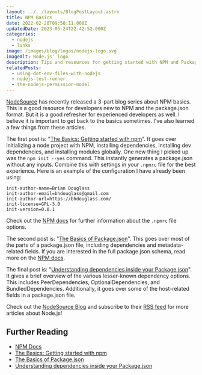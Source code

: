 ```yaml
---
layout: ../../layouts/BlogPostLayout.astro
title: NPM Basics
date: 2022-02-28T09:58:11.000Z
updatedDate: 2023-05-24T22:42:52.000Z
categories:
  - nodejs
  - links
image: /images/blog/logos/nodejs-logo.svg
imageAlt: Node.js' logo
description: Tips and resources for getting started with NPM and Package.json.
relatedPosts:
  - using-dot-env-files-with-nodejs
  - nodejs-test-runner
  - the-nodejs-permission-model
---
```


[NodeSource](https://nodesource.com/) has recently released a 3-part blog series
about NPM basics. This is a good resource for developers new to NPM and the package.json
format. But it is a good refresher for experienced developers as well. I believe
it is important to get back to the basics sometimes. I've also learned a few things
from these articles.

The first post is: "[The Basics: Getting started with npm](https://nodesource.com/blog/the-basics-getting-started-with-npm)".
It goes over initializing a node project with NPM, installing dependencies, installing
dev dependencies, and installing modules globally. One new thing I picked up was the
`npm init --yes` command. This instantly generates a package.json without any inputs.
Combine this with settings in your `.npmrc` file for the best experience. Here is an example
of the configuration I have already been using:

```plaintext
init-author-name=Brian Douglass
init-author-email=bhdouglass@gmail.com
init-author-url=https://bhdouglass.com/
init-license=GPL-3.0
init-version=0.0.1
```

Check out the [NPM docs](https://docs.npmjs.com/cli/v10/using-npm/config#init-author-email)
for further information about the `.npmrc` file options.

The second post is: "[The Basics of Package.json](https://nodesource.com/blog/the-basics-of-package-json)".
This goes over most of the parts of a package.json file, including dependencies
and metadata-related fields. If you are interested in the full package.json schema,
read more on the [NPM docs](https://docs.npmjs.com/cli/v10/configuring-npm/package-json).

The final post is: "[Understanding dependencies inside your Package.json](https://nodesource.com/blog/understanding-dependencies-inside-your-packagejson)".
It gives a brief overview of the various lesser-known dependency options. This includes
PeerDependencies, OptionalDependencies, and BundledDependencies. Additionally,
it goes over some of the host-related fields in a package.json file.

Check out the [NodeSource Blog](https://nodesource.com/blog) and subscribe to their
[RSS feed](https://nodesource.com/blog/rss) for more articles about Node.js!

<RandomSupport />

## Further Reading

- [NPM Docs](https://docs.npmjs.com/)
- [The Basics: Getting started with npm](https://nodesource.com/blog/the-basics-getting-started-with-npm)
- [The Basics of Package.json](https://nodesource.com/blog/the-basics-of-package-json)
- [Understanding dependencies inside your Package.json](https://nodesource.com/blog/understanding-dependencies-inside-your-packagejson)
